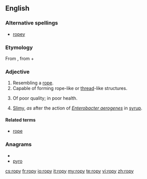 ==English==

===Alternative spellings===
* [[ropey]]

===Etymology===
From {{etyl|enm|en}} {{term|ropy||lang=enm}}, from {{term|rope||lang=enm}} + {{term|-y||lang=enm}}

===Adjective===
{{en-adj|ropier|ropiest|more}}

# Resembling a [[rope]].
# Capable of forming rope-like or [[thread]]-like structures.
# {{context|British|colloquial}} Of poor quality; in poor health.
# {{context|of [[milk]] or another liquid}} [[slimy|Slimy]], ''as'' after the action of ''[[Enterobacter aerogenes]]'' in [[syrup]].

====Related terms====
* [[rope]]

===Anagrams===
* {{alphagram|opry}}
* [[pyro#English|pyro]]

[[cs:ropy]]
[[fr:ropy]]
[[io:ropy]]
[[it:ropy]]
[[my:ropy]]
[[te:ropy]]
[[vi:ropy]]
[[zh:ropy]]